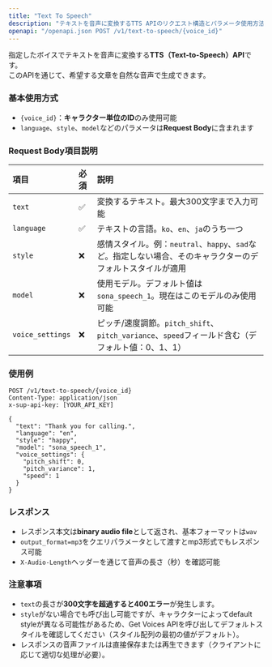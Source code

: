```yaml
---
title: "Text To Speech"
description: "テキストを音声に変換するTTS APIのリクエスト構造とパラメータ使用方法、エラー注意事項をご案内します。"
openapi: "/openapi.json POST /v1/text-to-speech/{voice_id}"
---
```

指定したボイスでテキストを音声に変換する**TTS（Text-to-Speech）API**です。\
このAPIを通じて、希望する文章を自然な音声で生成できます。

### 基本使用方式
- `{voice_id}`：**キャラクター単位のID**のみ使用可能
- `language`、`style`、`model`などのパラメータは**Request Body**に含まれます

### Request Body項目説明
| 項目               | 必須 | 説明                                                                      |
| :--------------- | :-- | :---------------------------------------------------------------------- |
| `text`           | ✅  | 変換するテキスト。最大300文字まで入力可能                                                |
| `language`       | ✅  | テキストの言語。`ko`、`en`、`ja`のうち一つ                                          |
| `style`          | ❌  | 感情スタイル。例：`neutral`、`happy`、`sad`など。指定しない場合、そのキャラクターのデフォルトスタイルが適用    |
| `model`          | ❌  | 使用モデル。デフォルト値は`sona_speech_1`。現在はこのモデルのみ使用可能                            |
| `voice_settings` | ❌  | ピッチ/速度調節。`pitch_shift`、`pitch_variance`、`speed`フィールド含む（デフォルト値：0、1、1） |

### 使用例
```http
POST /v1/text-to-speech/{voice_id}
Content-Type: application/json
x-sup-api-key: [YOUR_API_KEY]

{
  "text": "Thank you for calling.",
  "language": "en",
  "style": "happy",
  "model": "sona_speech_1",
  "voice_settings": {
    "pitch_shift": 0,
    "pitch_variance": 1,
    "speed": 1
  }
}
```

### レスポンス
- レスポンス本文は**binary audio file**として返され、基本フォーマットは`wav`
- `output_format=mp3`をクエリパラメータとして渡すとmp3形式でもレスポンス可能
- `X-Audio-Length`ヘッダーを通じて音声の長さ（秒）を確認可能

### 注意事項
- `text`の長さが**300文字を超過すると400エラー**が発生します。
- `style`がない場合でも呼び出し可能ですが、キャラクターによってdefault styleが異なる可能性があるため、Get Voices APIを呼び出してデフォルトスタイルを確認してください（スタイル配列の最初の値がデフォルト）。
- レスポンスの音声ファイルは直接保存または再生できます（クライアントに応じて適切な処理が必要）。

